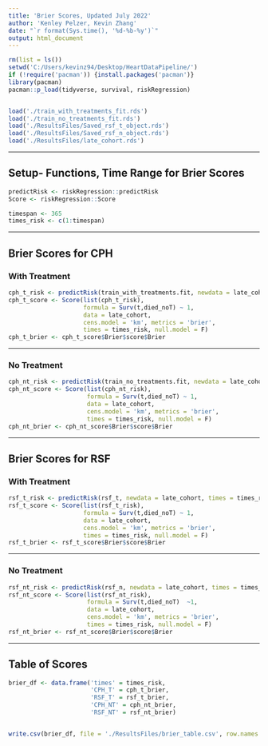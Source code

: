 ---
title: 'Brier Scores, Updated July 2022'
author: 'Kenley Pelzer, Kevin Zhang'
date: "`r format(Sys.time(), '%d-%b-%y')`"
output: html_document
---


```{r setup, include = FALSE}
rm(list = ls())
setwd('C:/Users/kevinz94/Desktop/HeartDataPipeline/')
if (!require('pacman')) {install.packages('pacman')}
library(pacman)
pacman::p_load(tidyverse, survival, riskRegression)


load('./train_with_treatments_fit.rds')
load('./train_no_treatments_fit.rds')
load('./ResultsFiles/Saved_rsf_t_object.rds')
load('./ResultsFiles/Saved_rsf_n_object.rds')
load('./ResultsFiles/late_cohort.rds')
```

--------------

## Setup- Functions, Time Range for Brier Scores
```{r, echo=T, warning=F, comment=NA}
predictRisk <- riskRegression::predictRisk
Score <- riskRegression::Score

timespan <- 365
times_risk <- c(1:timespan)
```

--------------

## Brier Scores for CPH
### With Treatment
```{r, echo=T, warning=F, comment=NA}
cph_t_risk <- predictRisk(train_with_treatments.fit, newdata = late_cohort, times = times_risk)
cph_t_score <- Score(list(cph_t_risk),
                     formula = Surv(t,died_noT) ~ 1,
                     data = late_cohort,
                     cens.model = 'km', metrics = 'brier',
                     times = times_risk, null.model = F)
cph_t_brier <- cph_t_score$Brier$score$Brier
```

--------------

### No Treatment
```{r, echo=T, warning=F, comment=NA}
cph_nt_risk <- predictRisk(train_no_treatments.fit, newdata = late_cohort, times = times_risk)
cph_nt_score <- Score(list(cph_nt_risk),
                      formula = Surv(t,died_noT) ~ 1,
                      data = late_cohort,
                      cens.model = 'km', metrics = 'brier',
                      times = times_risk, null.model = F)
cph_nt_brier <- cph_nt_score$Brier$score$Brier
```


--------------


## Brier Scores for RSF
### With Treatment
```{r, echo=T, warning=F, comment=NA}
rsf_t_risk <- predictRisk(rsf_t, newdata = late_cohort, times = times_risk)
rsf_t_score <- Score(list(rsf_t_risk),
                     formula = Surv(t,died_noT) ~ 1,
                     data = late_cohort, 
                     cens.model = 'km', metrics = 'brier',
                     times = times_risk, null.model = F)
rsf_t_brier <- rsf_t_score$Brier$score$Brier
```

--------------

### No Treatment
```{r, echo=T, warning=F, comment=NA}
rsf_nt_risk <- predictRisk(rsf_n, newdata = late_cohort, times = times_risk)
rsf_nt_score <- Score(list(rsf_nt_risk),
                      formula = Surv(t,died_noT)  ~1,
                      data = late_cohort,
                      cens.model = 'km', metrics = 'brier',
                      times = times_risk, null.model = F)
rsf_nt_brier <- rsf_nt_score$Brier$score$Brier
```


--------------


## Table of Scores
```{r, echo=T, warning=F, comment=NA}
brier_df <- data.frame('times' = times_risk, 
                       'CPH_T' = cph_t_brier, 
                       'RSF_T' = rsf_t_brier, 
                       'CPH_NT' = cph_nt_brier, 
                       'RSF_NT' = rsf_nt_brier)


write.csv(brier_df, file = './ResultsFiles/brier_table.csv', row.names = F)
```


 




